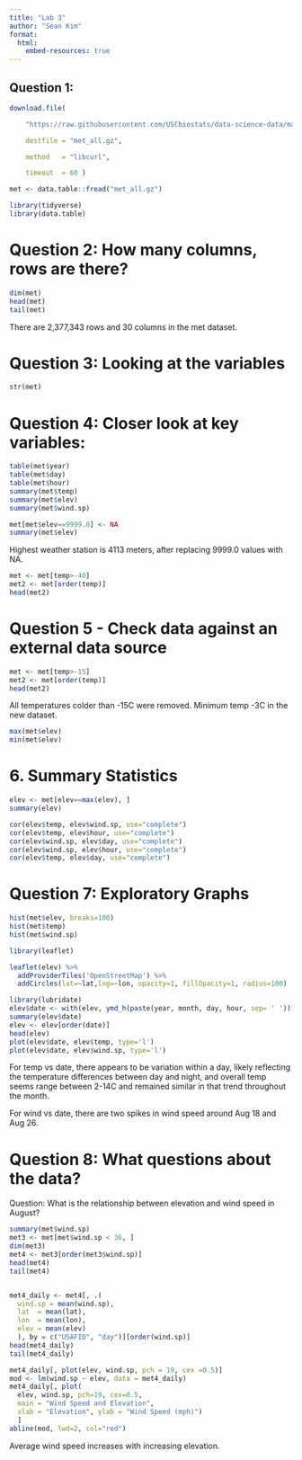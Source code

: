 ```yaml
---
title: "Lab 3"
author: "Sean Kim"
format:
  html:
    embed-resources: true
---
```


## Question 1:

```r
download.file(

    "https://raw.githubusercontent.com/USCbiostats/data-science-data/master/02_met/met_all.gz",

    destfile = "met_all.gz",

    method   = "libcurl",

    timeout  = 60 )

met <- data.table::fread("met_all.gz")

library(tidyverse)
library(data.table)
```

# Question 2: How many columns, rows are there?

```r
dim(met)
head(met)
tail(met)
```

There are 2,377,343 rows and 30 columns in the met dataset.

# Question 3: Looking at the variables

```r
str(met)
```

# Question 4: Closer look at key variables:

```r
table(met$year)
table(met$day)
table(met$hour)
summary(met$temp)
summary(met$elev)
summary(met$wind.sp)
```

```r
met[met$elev==9999.0] <- NA
summary(met$elev)
```

Highest weather station is 4113 meters, after replacing 9999.0 values with NA.

```r
met <- met[temp>-40]
met2 <- met[order(temp)]
head(met2)

```

# Question 5 - Check data against an external data source

```r
met <- met[temp>-15]
met2 <- met[order(temp)]
head(met2)
```

All temperatures colder than -15C were removed. Minimum temp -3C in the new dataset.

```r
max(met$elev)
min(met$elev)
```

# 6. Summary Statistics

```r
elev <- met[elev==max(elev), ]
summary(elev)
```

```r
cor(elev$temp, elev$wind.sp, use="complete")
cor(elev$temp, elev$hour, use="complete")
cor(elev$wind.sp, elev$day, use="complete")
cor(elev$wind.sp, elev$hour, use="complete")
cor(elev$temp, elev$day, use="complete")
```

# Question 7: Exploratory Graphs

```r
hist(met$elev, breaks=100)
hist(met$temp)
hist(met$wind.sp)

```

```r
library(leaflet)

leaflet(elev) %>%
  addProviderTiles('OpenStreetMap') %>% 
  addCircles(lat=~lat,lng=~lon, opacity=1, fillOpacity=1, radius=100)
```

```r
library(lubridate)
elev$date <- with(elev, ymd_h(paste(year, month, day, hour, sep= ' ')))
summary(elev$date)
elev <- elev[order(date)]
head(elev)
plot(elev$date, elev$temp, type='l')
plot(elev$date, elev$wind.sp, type='l')
```

For temp vs date, there appears to be variation within a day, likely reflecting the temperature differences between day and night, and overall temp seems range between 2-14C and remained similar in that trend throughout the month.

For wind vs date, there are two spikes in wind speed around Aug 18 and Aug 26.

# Question 8: What questions about the data?

Question: What is the relationship between elevation and wind speed in August?

```r
summary(met$wind.sp)
met3 <- met[met$wind.sp < 36, ]
dim(met3)
met4 <- met3[order(met3$wind.sp)]
head(met4)
tail(met4)



```

```r
met4_daily <- met4[, .(
  wind.sp = mean(wind.sp),
  lat  = mean(lat),
  lon  = mean(lon),
  elev = mean(elev)
  ), by = c("USAFID", "day")][order(wind.sp)]
head(met4_daily)
tail(met4_daily)
```

```r
met4_daily[, plot(elev, wind.sp, pch = 19, cex =0.5)]
mod <- lm(wind.sp ~ elev, data = met4_daily)
met4_daily[, plot(
  elev, wind.sp, pch=19, cex=0.5, 
  main = "Wind Speed and Elevation", 
  xlab = "Elevation", ylab = "Wind Speed (mph)")
  ]
abline(mod, lwd=2, col="red")
```

Average wind speed increases with increasing elevation.

